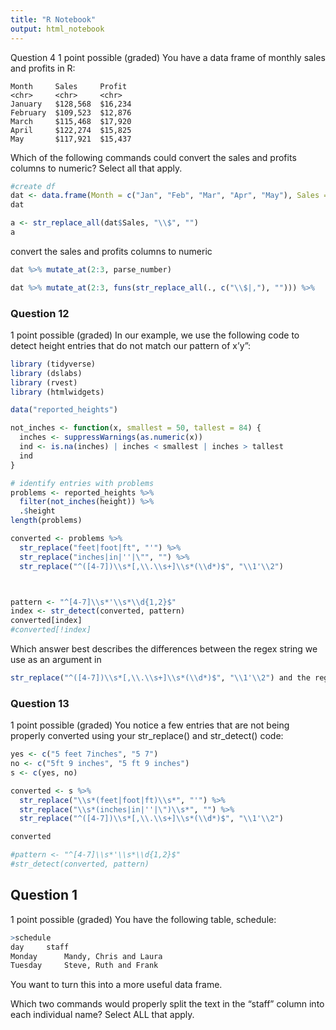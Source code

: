 ```yaml
---
title: "R Notebook"
output: html_notebook
---
```

Question 4
1 point possible (graded)
You have a data frame of monthly sales and profits in R:
```{}
Month     Sales     Profit 
<chr>     <chr>     <chr>  
January   $128,568  $16,234
February  $109,523  $12,876
March     $115,468  $17,920
April     $122,274  $15,825
May       $117,921  $15,437
```

Which of the following commands could convert the sales and profits columns to numeric? Select all that apply.

```r
#create df
dat <- data.frame(Month = c("Jan", "Feb", "Mar", "Apr", "May"), Sales = c("$128,568", "$109,523","$115,468","$122,274","$117,921"), Profit = c("$16,234","$12,876", "$17,920","$15,825","$15,437"))
dat
```
```r
a <- str_replace_all(dat$Sales, "\\$", "") 
a
```



convert the sales and profits columns to numeric
```r

dat %>% mutate_at(2:3, parse_number)
```
```r
dat %>% mutate_at(2:3, funs(str_replace_all(., c("\\$|,"), ""))) %>%   mutate_at(2:3, as.numeric)
```
### Question 12
1 point possible (graded)
In our example, we use the following code to detect height entries that do not match our pattern of x’y”:

```r
library (tidyverse)
library (dslabs)
library (rvest)
library (htmlwidgets)
```

```r
data("reported_heights")
```


```r
not_inches <- function(x, smallest = 50, tallest = 84) {
  inches <- suppressWarnings(as.numeric(x))
  ind <- is.na(inches) | inches < smallest | inches > tallest 
  ind
}
```

```r
# identify entries with problems
problems <- reported_heights %>% 
  filter(not_inches(height)) %>%
  .$height
length(problems)
```



```r
converted <- problems %>% 
  str_replace("feet|foot|ft", "'") %>% 
  str_replace("inches|in|''|\"", "") %>% 
  str_replace("^([4-7])\\s*[,\\.\\s+]\\s*(\\d*)$", "\\1'\\2")



pattern <- "^[4-7]\\s*'\\s*\\d{1,2}$"
index <- str_detect(converted, pattern)
converted[index]
#converted[!index]
```

Which answer best describes the differences between the regex string we use as an argument in

```r
str_replace("^([4-7])\\s*[,\\.\\s+]\\s*(\\d*)$", "\\1'\\2") and the regex string in pattern <- "^[4-7]\\s*'\\s*\\d{1,2}$"?
```

### Question 13
1 point possible (graded)
You notice a few entries that are not being properly converted using your str_replace() and str_detect() code:
```r
yes <- c("5 feet 7inches", "5 7")
no <- c("5ft 9 inches", "5 ft 9 inches")
s <- c(yes, no)

converted <- s %>% 
  str_replace("\\s*(feet|foot|ft)\\s*", "'") %>% 
  str_replace("\\s*(inches|in|''|\")\\s*", "") %>% 
  str_replace("^([4-7])\\s*[,\\.\\s+]\\s*(\\d*)$", "\\1'\\2")

converted

#pattern <- "^[4-7]\\s*'\\s*\\d{1,2}$"
#str_detect(converted, pattern)
```

      
## Question 1
1 point possible (graded)
You have the following table, schedule:

```r
>schedule
day		staff
Monday		Mandy, Chris and Laura
Tuesday		Steve, Ruth and Frank
```


You want to turn this into a more useful data frame.

Which two commands would properly split the text in the “staff” column into each individual name? Select ALL that apply.

```r

```





    



